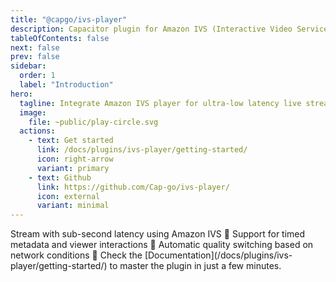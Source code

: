 ```yaml
---
title: "@capgo/ivs-player"
description: Capacitor plugin for Amazon IVS (Interactive Video Service) player, enabling low-latency live streaming in your mobile apps.
tableOfContents: false
next: false
prev: false
sidebar:
  order: 1
  label: "Introduction"
hero:
  tagline: Integrate Amazon IVS player for ultra-low latency live streaming with interactive features in your Capacitor apps.
  image:
    file: ~public/play-circle.svg
  actions:
    - text: Get started
      link: /docs/plugins/ivs-player/getting-started/
      icon: right-arrow
      variant: primary
    - text: Github
      link: https://github.com/Cap-go/ivs-player/
      icon: external
      variant: minimal
---
```



<CardGrid stagger>
  <Card title="Low-latency streaming" icon="rocket">
    Stream with sub-second latency using Amazon IVS 📡
  </Card>
  <Card title="Interactive features" icon="setting">
    Support for timed metadata and viewer interactions 💬
  </Card>
  <Card title="Quality adaptation" icon="star">
    Automatic quality switching based on network conditions 📶
  </Card>
  <Card title="Comprehensive Documentation" icon="open-book">
    Check the [Documentation](/docs/plugins/ivs-player/getting-started/) to master the plugin in just a few minutes.
  </Card>
</CardGrid>
